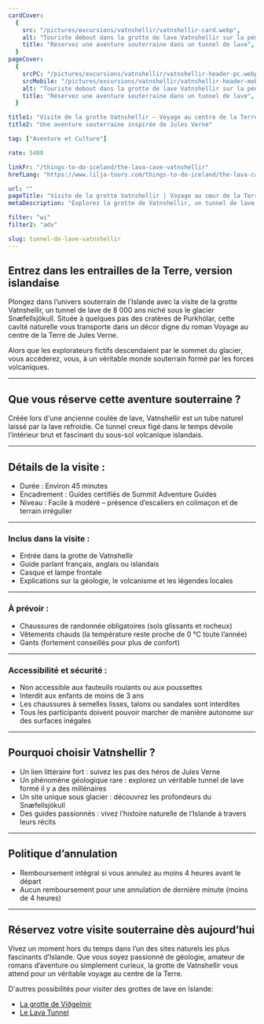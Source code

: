 ```yaml
---
cardCover:
  {
    src: "/pictures/excursions/vatnshellir/vatnshellir-card.webp",
    alt: "Touriste debout dans la grotte de lave Vatnshellir sur la péninsule de Snæfellsnes",
    title: "Réservez une aventure souterraine dans un tunnel de lave",
  }
pageCover:
  {
    srcPC: "/pictures/excursions/vatnshellir/vatnshellir-header-pc.webp",
    srcMobile: "/pictures/excursions/vatnshellir/vatnshellir-header-mobile.webp",
    alt: "Touriste debout dans la grotte de lave Vatnshellir sur la péninsule de Snæfellsnes",
    title: "Réservez une aventure souterraine dans un tunnel de lave",
  }

title1: "Visite de la grotte Vatnshellir – Voyage au centre de la Terre"
title2: "Une aventure souterraine inspirée de Jules Verne"

tag: ["Aventure et Culture"]

rate: 5400

linkFr: "/things-to-do-iceland/the-lava-cave-vatnshellir"
hrefLang: "https://www.lilja-tours.com/things-to-do-iceland/the-lava-cave-vatnshellir"

url: ""
pageTitle: "Visite de la grotte Vatnshellir | Voyage au cœur de la Terre"
metaDescription: "Explorez la grotte de Vatnshellir, un tunnel de lave vieux de 8 000 ans sous le Snæfellsjökull. Une aventure souterraine unique inspirée de Jules Verne."

filter: "wi"
filter2: "adv"

slug: tunnel-de-lave-vatnshellir
---
```


## Entrez dans les entrailles de la Terre, version islandaise

Plongez dans l’univers souterrain de l’Islande avec la visite de la grotte Vatnshellir, un tunnel de lave de 8 000 ans niché sous le glacier Snæfellsjökull. Située à quelques pas des cratères de Purkhólar, cette cavité naturelle vous transporte dans un décor digne du roman Voyage au centre de la Terre de Jules Verne.

Alors que les explorateurs fictifs descendaient par le sommet du glacier, vous accéderez, vous, à un véritable monde souterrain formé par les forces volcaniques.

---

## Que vous réserve cette aventure souterraine ?

Créée lors d'une ancienne coulée de lave, Vatnshellir est un tube naturel laissé par la lave refroidie. Ce tunnel creux figé dans le temps dévoile l’intérieur brut et fascinant du sous-sol volcanique islandais.

---

## Détails de la visite :

- Durée : Environ 45 minutes  
- Encadrement : Guides certifiés de Summit Adventure Guides  
- Niveau : Facile à modéré – présence d’escaliers en colimaçon et de terrain irrégulier

---

### Inclus dans la visite :

- Entrée dans la grotte de Vatnshellir  
- Guide parlant français, anglais ou islandais  
- Casque et lampe frontale  
- Explications sur la géologie, le volcanisme et les légendes locales

---

### À prévoir :

- Chaussures de randonnée obligatoires (sols glissants et rocheux)
- Vêtements chauds (la température reste proche de 0 °C toute l’année)
- Gants (fortement conseillés pour plus de confort)

---

### Accessibilité et sécurité :

- Non accessible aux fauteuils roulants ou aux poussettes
- Interdit aux enfants de moins de 3 ans
- Les chaussures à semelles lisses, talons ou sandales sont interdites
- Tous les participants doivent pouvoir marcher de manière autonome sur des surfaces inégales

---

## Pourquoi choisir Vatnshellir ?

- Un lien littéraire fort : suivez les pas des héros de Jules Verne
- Un phénomène géologique rare : explorez un véritable tunnel de lave formé il y a des millénaires
- Un site unique sous glacier : découvrez les profondeurs du Snæfellsjökull
- Des guides passionnés : vivez l’histoire naturelle de l’Islande à travers leurs récits

---

## Politique d’annulation

- Remboursement intégral si vous annulez au moins 4 heures avant le départ
- Aucun remboursement pour une annulation de dernière minute (moins de 4 heures)

---

## Réservez votre visite souterraine dès aujourd’hui

Vivez un moment hors du temps dans l’un des sites naturels les plus fascinants d’Islande. Que vous soyez passionné de géologie, amateur de romans d’aventure ou simplement curieux, la grotte de Vatnshellir vous attend pour un véritable voyage au centre de la Terre.

<script
  type="text/javascript"
  src="https://widgets.bokun.io/assets/javascripts/apps/build/BokunWidgetsLoader.js?bookingChannelUUID=97236c68-b945-4a96-8587-660bdc4c45fd"
  async
></script>

<div
  class="bokunWidget"
  data-src="https://widgets.bokun.io/online-sales/97236c68-b945-4a96-8587-660bdc4c45fd/experience-calendar/366"
></div>

D'autres possibilités pour visiter des grottes de lave en Islande:

- <a href="/fr/a-faire-en-islande/tunnel-de-lave-vidgelmir/" title="Lava Cave">La grotte de Viðgelmir</a>
- <a href="/fr/a-faire-en-islande/exploration-d-un-tunnel-de-lave/" title="Lava Tunnel">Le Lava Tunnel</a>